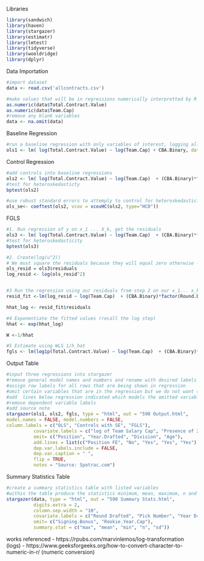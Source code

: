 Libraries
```r
library(sandwich)
library(haven)
library(stargazer)
library(estimatr)
library(lmtest)
library(tidyverse)
library(wooldridge)
library(dplyr)
```

Data Importation
```r
#import dataset
data <- read.csv('allcontracts.csv')

#make values that will be in regressions numerically interpretted by R
as.numeric(data$Total.Contract.Value)
as.numeric(data$Team.Cap)
#remove any blank variables
data <- na.omit(data)
```

Baseline Regression
```r
#run a baseline regression with only variables of interest, logging all salary related variables
ols1 <- lm( log(Total.Contract.Value) ~ log(Team.Cap) + CBA.Binary, data= data)
```

Control Regression
```r

#add controls into baseline regressions
ols2 <- lm( log(Total.Contract.Value) ~ log(Team.Cap)  + (CBA.Binary)*factor(Round.Drafted) + factor(Position) + factor(Year.Drafted) + factor(Division) + Age , data= data)
#test for heteroskedasticty
bptest(ols2)

#use robust standard errors to attemply to control for heteroskedasticity
ols_se<- coeftest(ols2, vcov = vcovHC(ols2, type="HC0"))


```

FGLS
```r
#1. Run regression of y on x_1 ... X_k, get the residuals
ols3 <- lm( log(Total.Contract.Value) ~ log(Team.Cap)  + (CBA.Binary)*factor(Round.Drafted) + factor(Position) + factor(Year.Drafted) + factor(Division) + Age + factor(Team), data= data)
#test for heteroskedasticity
bptest(ols3)

#2. Create(log(u^2))
# We must square the residuals because they will equal zero otherwise -> OLS is doing its job. Then you log the results. Logging helps keep the numbers in a reasonable range (and ensures they aren't gigantic)
ols_resid = ols3$residuals
log_resid <- log(ols_resid^2)


#3 Run the regression using our residuals from step 2 on our x_1... x_k and get the fitted residuals from that regression (again)
resid_fit <-lm(log_resid ~ log(Team.Cap)  + (CBA.Binary)*factor(Round.Drafted) + factor(Position) + factor(Year.Drafted) + factor(Division) + Age , data= data)

hhat_log <- resid_fit$residuals

#4 Exponentiate the fitted values (recall the log step)
hhat <- exp(hhat_log)

W <-1/hhat

#5 Estimate using WLS 1/h_hat
fgls <- lm(log1p(Total.Contract.Value) ~ log(Team.Cap)  + (CBA.Binary)*factor(Round.Drafted) + factor(Position) + factor(Year.Drafted) + factor(Division) + Age, data=data, weights=W)

```

Output Table
```r
#input three regressions into stargazer
#remove general model names and numbers and rename with desired labels
#assign row labels for all rows that are being shown in regression
#omit certain variables that are in the regression but we do not want shown in our model
#add  lines below regression indicated which models the omitted variables were in
#remove dependent variable labels
#add source note
stargazer(ols1, ols2, fgls, type = "html", out = "590 Output.html", 
model.names = FALSE, model.numbers = FALSE,
column.labels = c("OLS", "Controls with SE", "FGLS"),
          covariate.labels = c("log of Team Salary Cap", "Presence of 2011 CBA","Drafted Round 2", "Drafted Round 3", "Drafted Round 4", "Drafted Round 5", "Drafted Round 6", "Drafted Round 7", "Post-2011 Round 2", "Post-2011 Round 3", "Post-2011 Round 4", "Post-2011 Round 5", "Post-2011 Round 6", "Post-2011 Round 7", "Constant"),
          omit= c("Position", "Year.Drafted", "Division", "Age"),
          add.lines = list(c("Position FE", "No", "Yes", "Yes", "Yes"), c("Year Drafted", "No", "Yes", "Yes", "Yes"), c("Division", "No", "Yes", "Yes", "Yes"), c("Age", "No", "Yes", "Yes", "Yes")),
          dep.var.labels.include = FALSE, 
          dep.var.caption = " ",
          flip = TRUE,
          notes = "Source: Spotrac.com")
```

Summary Statistics Table
```r
#create a summary statistics table with listed variables
#within the table produce the statistics minimum, mean, maximum, n and standard deviation
stargazer(data, type = "html", out = "590 Summary Stats.html",
          digits.extra = 2,
          column.sep.width = "10",
          covariate.labels = c("Round Drafted", "Pick Number", "Year Drafted", "CBA", "Team Salary Cap", "Age", "College Division", "Total Contract Value"),
          omit= c("Signing.Bonus", "Rookie.Year.Cap"),
          summary.stat = c("max", "mean", "min", "n", "sd"))
```

works referenced
- https://rpubs.com/marvinlemos/log-transformation (logs)
- https://www.geeksforgeeks.org/how-to-convert-character-to-numeric-in-r/ (numeric conversion)